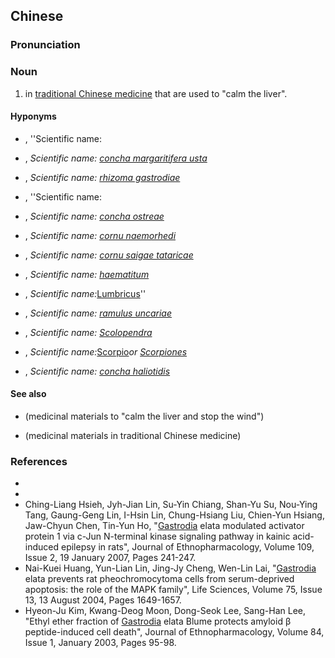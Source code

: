 {{also|平肝药}}
==Chinese==
{{zh-forms|s=平肝药}}

===Pronunciation===
{{zh-pron
|m=pínggān yào
|cat=n
}}

===Noun===
{{zh-noun}}

# ''{{w|Materia medica}}'' in [[traditional Chinese medicine]] that are used to "calm the liver".

====Hyponyms====
{{rel-top|hyponyms}}

* {{l|zh|珍珠}}, ''Scientific name: {{taxlink|Margarita|genus|noshow=1|nomul=1}}
* {{l|zh|珍珠母}}, ''Scientific name: [[concha margaritifera usta]]''
* {{l|zh|天麻}}, ''Scientific name: [[rhizoma gastrodiae]]''
* {{l|zh|僵蚕}}, ''Scientific name: {{taxlink|Bombyx batryticatus|species|noshow=1}}
* {{l|zh|牡蛎}}, ''Scientific name: [[concha ostreae]]''
* {{l|zh|山羊角}}, ''Scientific name: [[cornu naemorhedi]]''
* {{l|zh|羚羊角}}, ''Scientific name: [[cornu saigae tataricae]]''
* {{l|zh|代赭石}}, ''Scientific name: [[haematitum]]''
* {{l|zh|地龙}}, ''Scientific name: ''[[Lumbricus]]''
* {{l|zh|钩藤}}, ''Scientific name: [[ramulus uncariae]]''
* {{l|zh|蜈蚣}}, ''Scientific name: [[Scolopendra]]''
* {{l|zh|全蝎}}, ''Scientific name: ''[[Scorpio]]'' or [[Scorpiones]]''
* {{l|zh|石决明}}, ''Scientific name: [[concha haliotidis]]''

{{rel-bottom}}

====See also====
* {{l|zh|平肝息风药}} (medicinal materials to "calm the liver and stop the wind")
* {{l|zh|药材}} (medicinal materials in traditional Chinese medicine)

===References===
* {{pedialite|平肝药|lang=zh}}
* {{cite-book
|last=Ou
|first=Ming
|authorlink=
|coauthors=Li Yanwen
|year=1994
|title=The Traditional Chinese Drug and Its Usage
|publisher=Hai Feng Publishing Co.
|location=
|isbn=9622381995
}}
* Ching-Liang Hsieh, Jyh-Jian Lin, Su-Yin Chiang, Shan-Yu Su, Nou-Ying Tang, Gaung-Geng Lin, I-Hsin Lin, Chung-Hsiang Liu, Chien-Yun Hsiang, Jaw-Chyun Chen, Tin-Yun Ho, "[[gastrodia|Gastrodia]] elata modulated activator protein 1 via c-Jun N-terminal kinase signaling pathway in kainic acid-induced epilepsy in rats", Journal of Ethnopharmacology, Volume 109, Issue 2, 19 January 2007, Pages 241-247.
* Nai-Kuei Huang, Yun-Lian Lin, Jing-Jy Cheng, Wen-Lin Lai, "[[gastrodia|Gastrodia]] elata prevents rat pheochromocytoma cells from serum-deprived apoptosis: the role of the MAPK family", Life Sciences, Volume 75, Issue 13, 13 August 2004, Pages 1649-1657.
* Hyeon-Ju Kim, Kwang-Deog Moon, Dong-Seok Lee, Sang-Han Lee, "Ethyl ether fraction of [[gastrodia|Gastrodia]] elata Blume protects amyloid β peptide-induced cell death", Journal of Ethnopharmacology, Volume 84, Issue 1, January 2003, Pages 95-98.
